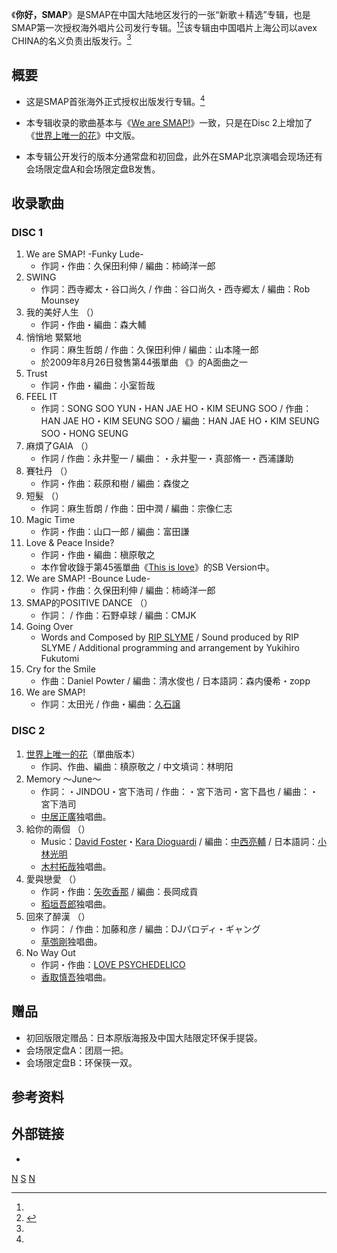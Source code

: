 {{Infobox Album
| Name  = 你好, SMAP
| Type  = greatest
| Cover  = We Are SMAP Chinese Version cover.jpg
| Artist  = [[SMAP|SMAP]]
| Released   = {{Flagicon|CHN}}[[中国大陆|中国大陆]] 2011年7月5日<ref name="amazon">{{cite web|author1=亚马逊中国|title=SMAP:We are SMAP!你好 SMAP!(2CD+限量SMAP专属环保袋)初回版|url=https://www.amazon.cn/SMAP-We-are-SMAP-%E4%BD%A0%E5%A5%BD-SMAP-%E5%88%9D%E5%9B%9E%E7%89%88/dp/B005A1ROTO/|publisher=亚马逊|accessdate=2017-04-02|archive-date=2011-09-11|archive-url=https://web.archive.org/web/20110911114613/http://www.amazon.cn/SMAP-We-are-SMAP-%E4%BD%A0%E5%A5%BD-SMAP-%E5%88%9D%E5%9B%9E%E7%89%88/dp/B005A1ROTO|dead-url=no}}</ref>
| Format  = CD
| Genre = [[J-POP|J-POP]]
| Label = avex CHINA<br />中国唱片上海公司<ref name="amazon" />
| Last album = [[We_are_SMAP!|We are SMAP!]]<br /><small>（2010年）</small>
| This album = 你好, SMAP<br /><small>（2011年）</small>
| Next album = [[SMAP_AID|SMAP AID]]<br /><small>（2011年）</small>
}}

《'''你好，SMAP'''》是SMAP在中国大陆地区发行的一张“新歌＋精选”专辑，也是SMAP第一次授权海外唱片公司发行专辑。<ref name="amazon" /><ref name="sina">{{cite web|author1=林娜|title=SMAP九月开北京演唱会 木村拓哉亮相说“你好”|url=http://ent.sina.com.cn/y/2011-08-17/12233389019.shtml|website=新浪网|publisher=沈阳晚报|accessdate=2017-04-02|archive-date=2017-04-03|archive-url=https://web.archive.org/web/20170403013809/http://ent.sina.com.cn/y/2011-08-17/12233389019.shtml|dead-url=no}}</ref>该专辑由中国唱片上海公司以avex CHINA的名义负责出版发行。<ref name="amazon" />

== 概要 ==
* 这是SMAP首张海外正式授权出版发行专辑。<ref name="amazon" />

* 本专辑收录的歌曲基本与《[[We_are_SMAP!|We are SMAP!]]》一致，只是在Disc 2上增加了《[[世界上唯一的花|世界上唯一的花]]》中文版。

* 本专辑公开发行的版本分通常盘和初回盘，此外在SMAP北京演唱会现场还有会场限定盘A和会场限定盘B发售。

== 收录歌曲 ==
=== DISC 1 ===
# We are SMAP! -Funky Lude-
#* 作詞・作曲：久保田利伸 / 編曲：柿崎洋一郎
# SWING
#* 作詞：西寺郷太・谷口尚久 / 作曲：谷口尚久・西寺郷太 / 編曲：Rob Mounsey
# 我的美好人生 （{{lang|ja|僕の素晴らしい人生}}）
#* 作詞・作曲・編曲：森大輔
# 悄悄地 緊緊地
#* 作詞：麻生哲朗 / 作曲：久保田利伸 / 編曲：山本隆一郎
#* 於2009年8月26日發售第44張單曲 《{{Link-ja|悄悄地 紧紧的/Super Star★|そっと きゅっと/スーパースター★}}》的A面曲之一
# Trust 
#* 作詞・作曲・編曲：小室哲哉
# FEEL IT
#* 作詞：SONG SOO YUN・HAN JAE HO・KIM SEUNG SOO / 作曲：HAN JAE HO・KIM SEUNG SOO / 編曲：HAN JAE HO・KIM SEUNG SOO・HONG SEUNG
# 麻煩了GAIA （{{lang|ja|GAIAにおねがい}}）
#* 作詞 {{lang|ja|ティカ・α}} / 作曲：永井聖一 / 編曲：{{lang|ja|ティカ・α}}・永井聖一・真部脩一・西浦謙助
# 賽牡丹 （{{lang|ja|ひなげし}}）
#* 作詞・作曲：萩原和樹 / 編曲：森俊之
# 短髮 （{{lang|ja|短い髪}}）
#* 作詞：麻生哲朗 / 作曲：田中潤 / 編曲：宗像仁志
# Magic Time
#* 作詞・作曲：山口一郎 / 編曲：富田謙
# Love & Peace Inside?
#* 作詞・作曲・編曲：槇原敬之
#* 本作曾收錄于第45張單曲《[[This_is_love|This is love]]》的SB Version中。
# We are SMAP! -Bounce Lude-
#* 作詞・作曲：久保田利伸 / 編曲：柿崎洋一郎
# SMAP的POSITIVE DANCE （{{lang|ja|SMAPのポジティブダンス}}）
#* 作詞：{{lang|ja|鈴木おさむ}} / 作曲：石野卓球 / 編曲：CMJK
# Going Over
#* Words and Composed by [[RIP_SLYME|RIP SLYME]] / Sound produced by RIP SLYME / Additional programming and arrangement by Yukihiro Fukutomi
# Cry for the Smile
#* 作曲：Daniel Powter / 編曲：清水俊也 / 日本語詞：森内優希・zopp
# We are SMAP!
#* 作詞：太田光 / 作曲・編曲：[[久石譲|久石譲]]

=== DISC 2 ===
# [[世界上唯一的花|世界上唯一的花]]（單曲版本）
#* 作詞、作曲、編曲：槙原敬之 / 中文填词：林明阳
# Memory 〜June〜
#* 作詞：{{lang|ja|N.マッピー}}・JINDOU・宮下浩司 / 作曲：{{lang|ja|N.マッピー}}・宮下浩司・宮下昌也 / 編曲：{{lang|ja|N.マッピー}}・宮下浩司
#* [[中居正廣|中居正廣]]独唱曲。
# 給你的兩個 （{{lang|ja|君のままで…}}）
#* Music：[[デイヴィッド・フォスター|David Foster]]・[[Kara_Dioguardi|Kara Dioguardi]] / 編曲：[[中西亮輔|中西亮輔]] / 日本語詞：[[小林光明|小林光明]]
#* [[木村拓哉|木村拓哉]]独唱曲。
# 愛與戀愛 （{{lang|ja|愛や恋や}}）
#* 作詞・作曲：[[矢吹香那|矢吹香那]] / 編曲：長岡成貢
#* [[稻垣吾郎|稻垣吾郎]]独唱曲。
# 回來了醉漢 （{{lang|ja|帰って来たヨッパライ}}）
#* 作詞：{{lang|ja|ザ・フォーク・パロディ・ギャング}} / 作曲：加藤和彦 / 編曲：DJパロディ・ギャング
#* [[草彅剛|草彅剛]]独唱曲。
# No Way Out
#* 作詞・作曲：[[LOVE_PSYCHEDELICO|LOVE PSYCHEDELICO]]
#* [[香取慎吾|香取慎吾]]独唱曲。

== 赠品  ==
* 初回版限定赠品：日本原版海报及中国大陆限定环保手提袋。
* 会场限定盘A：团扇一把。
* 会场限定盘B：环保筷一双。

== 参考资料 ==
{{Reflist}}

== 外部链接 ==
* {{Douban|6710040|你好，SMAP|music}}

{{SMAP}}

[[Category:SMAP音樂專輯|N]]
[[Category:中国大陆音乐专辑|S]]
[[Category:2011年音樂專輯|N]]